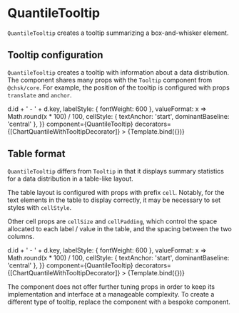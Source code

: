 
# QuantileTooltip

<Meta title="Addons/Band/QuantileTooltip" />

`QuantileTooltip` creates a tooltip summarizing a box-and-whisker element.

<ArgsTable of={QuantileTooltip} />

## Tooltip configuration

`QuantileTooltip` creates a tooltip with information about a data distribution.
The component shares many props with the `Tooltip` component from `@chsk/core`.
For example, the position of the tooltip is configured with props `translate` and `anchor`.

<Canvas>
    <Story
        name="tooltip"
        args={{
            translate: [8, 0],
            padding: [8, 8, 8, 8],
            anchor: [0, 0.5],
            labelFormat: d => d.id + ' - ' + d.key,
            labelStyle: { fontWeight: 600 },
            valueFormat: x => Math.round(x * 100) / 100,
            cellStyle: { textAnchor: 'start', dominantBaseline: 'central' },
        }}
        component={QuantileTooltip}
        decorators={[ChartQuantileWithTooltipDecorator]}
    >
        {Template.bind({})}
    </Story>
</Canvas>

## Table format

`QuantileTooltip` differs from `Tooltip` in that it displays summary statistics for a data distribution in a
table-like layout.

The table layout is configured with props with prefix `cell`.
Notably, for the text elements in the table to display correctly, it may be necessary to set styles with `cellStyle`.

Other cell props are `cellSize` and `cellPadding`, which control the space allocated to each label / value
in the table, and the spacing between the two columns.

<Canvas>
    <Story
        name="table format"
        args={{
            translate: [8, 0],
            padding: [8, 8, 8, 8],
            anchor: [0.5, 1],
            cellSize: [60, 20],
            cellPadding: 50,
            labelFormat: d => d.id + ' - ' + d.key,
            labelStyle: { fontWeight: 600 },
            valueFormat: x => Math.round(x * 100) / 100,
            cellStyle: { textAnchor: 'start', dominantBaseline: 'central' },
        }}
        component={QuantileTooltip}
        decorators={[ChartQuantileWithTooltipDecorator]}
    >
        {Template.bind({})}
    </Story>
</Canvas>

The component does not offer further tuning props in order to keep its implementation and interface at a manageable
complexity. To create a different type of tooltip, replace the component with a bespoke component.

